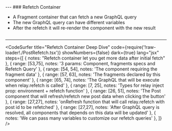 


<Head>
  <title>Relay Modern Deep Dive Course</title>
</Head>

<Cover />
---
### Refetch Container
<ul>
  <Appear>
    <li>A Fragment container that can fetch a new GraphQL query</li>
    <li>The new GraphQL query can have different variables</li>
    <li>After the refetch it will re-render the component with the new result</li>
  </Appear>
</ul>

```notes
```
---
<CodeSurfer
  title="Refetch Container Deep Dive"
  code={require('!raw-loader!./PostRefetch.tsx')}
  showNumbers={false}
  dark={true}
  lang="jsx"
  steps={[
    { notes: "Refetch container let you get more data after initial fetch" },
    { range: [53,75], notes: '3 params: Component, fragments specs and Refetch Query' },
    { range: [54, 54], notes: 'The component requiring the fragment data' },
    { range: [57, 63], notes: 'The fragments declared by this component' },
    { range: [65, 74], notes: 'The GraphQL that will be execute when relay.refetch is called' },
    { range: [7, 25], notes: 'Types for relay inject prop: environment + refetch function' },
    { range: [26, 51], notes: 'The Post component that will refresh/refetch new post data when clicking the button' },
    { range: [27,27], notes: 'onRefresh function that will call relay.refetch with post id to be refetched' },
    { range: [27,27], notes: 'After GraphQL query is resolved, all components that depends on this data will be updated' },
    { notes: 'We can pass many variables to customize our refetch queries' },
  ]}
/>
